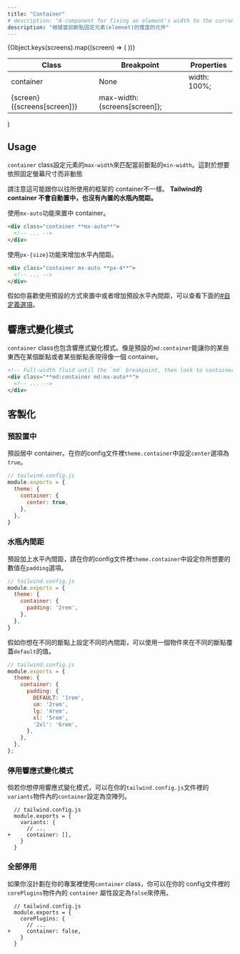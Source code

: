```yaml
---
title: "Container"
# description: "A component for fixing an element's width to the current breakpoint."
description: "根據當前斷點固定元素(elemnet)的寬度的元件"
---
```



  <table className="w-full text-left border-collapse">
    <colgroup>
      <col className="w-1/4" />
      <col className="w-1/4" />
      <col className="w-1/2" />
    </colgroup>
    <thead>
      <tr>
        <th className="z-20 sticky top-0 text-sm font-semibold text-gray-600 bg-white p-0">
          <div className="pb-2 border-b border-gray-200">Class</div>
        </th>
        <th className="z-20 sticky top-0 text-sm font-semibold text-gray-600 bg-white p-0">
          <div className="pb-2 border-b border-gray-200">Breakpoint</div>
        </th>
        <th className="z-20 sticky top-0 text-sm font-semibold text-gray-600 bg-white p-0">
          <div className="pb-2 border-b border-gray-200">Properties</div>
        </th>
      </tr>
    </thead>
    <tbody className="align-baseline">
      <tr>
        <td translate="no" rowSpan={6} className="py-2 font-mono text-xs text-violet-600 whitespace-nowrap">
          container
        </td>
        <td className="py-2 text-xs italic">
          None
        </td>
        <td translate="no" className="py-2 font-mono text-xs text-light-blue-600 whitespace-pre">
          width: 100%;
        </td>
      </tr>
      {Object.keys(screens).map((screen) => (
        <tr key={screen}>
          <td translate="no" className="py-2 border-t border-gray-200 font-mono text-xs">
            {screen} <span className="font-sans italic">({screens[screen]})</span>
          </td>
          <td translate="no" className="py-2 font-mono text-xs text-light-blue-600 whitespace-pre border-t border-gray-200">
            max-width: {screens[screen]};
          </td>
        </tr>
      ))}
    </tbody>
  </table>
)

## Usage

<!-- The `container` class sets the `max-width` of an element to match the `min-width` of the current breakpoint. This is useful if you'd prefer to design for a fixed set of screen sizes instead of trying to accommodate a fully fluid viewport. -->
`container` class設定元素的`max-width`來匹配當前斷點的`min-width`。這對於想要依照固定螢幕尺寸而非動態

<!-- Note that unlike containers you might have used in other frameworks, **Tailwind's container does not center itself automatically and does not have any built-in horizontal padding.** -->
請注意這可能跟你以往所使用的框架的 container不一樣。 **Tailwind的 container 不會自動置中，也沒有內置的水瓶內間距。**

<!-- To center a container, use the `mx-auto` utility: -->
使用`mx-auto`功能來置中 container。

```html
<div class="container **mx-auto**">
  <!-- ... -->
</div>
```

<!-- To add horizontal padding, use the `px-{size}` utilities: -->
使用`px-{size}`功能來增加水平內間距。

```html
<div class="container mx-auto **px-4**">
  <!-- ... -->
</div>
```

<!-- If you'd like to center your containers by default or include default horizontal padding, see the [customization options](#customizing) below. -->
假如你喜歡使用預設的方式來置中或者增加預設水平內間距，可以查看下面的[#自定義選項](#customizing)。

<!-- ## Responsive variants -->
## 響應式變化模式

<!-- The `container` class also includes responsive variants like `md:container` by default that allow you to make something behave like a container at only a certain breakpoint and up: -->
`container` class也包含響應式變化模式。像是預設的`md:container`能讓你的某些東西在某個斷點或者某些斷點表現得像一個 container。

```html
<!-- Full-width fluid until the `md` breakpoint, then lock to container -->
<div class="**md:container md:mx-auto**">
  <!-- ... -->
</div>
```

<!-- ## Customizing -->
## 客製化

<!-- ### Centering by default -->
### 預設置中

<!-- To center containers by default, set the `center` option to `true` in the `theme.container` section of your config file: -->
預設居中 container。在你的config文件裡`theme.container`中設定`center`選項為`true`。

```js
// tailwind.config.js
module.exports = {
  theme: {
    container: {
      center: true,
    },
  },
}
```

<!-- ### Horizontal padding -->
### 水瓶內間距

<!-- To add horizontal padding by default, specify the amount of padding you'd like using the `padding` option in the `theme.container` section of your config file: -->
預設加上水平內間距，請在你的config文件裡`theme.container`中設定你所想要的數值在`padding`選項。

```js
// tailwind.config.js
module.exports = {
  theme: {
    container: {
      padding: '2rem',
    },
  },
}
```

<!-- If you want to specify a different padding amount for each breakpoint, use an object to provide a `default` value and any breakpoint-specific overrides: -->
假如你想在不同的斷點上設定不同的內間距，可以使用一個物件來在不同的斷點覆蓋`default`的值。

```js
// tailwind.config.js
module.exports = {
  theme: {
    container: {
      padding: {
        DEFAULT: '1rem',
        sm: '2rem',
        lg: '4rem',
        xl: '5rem',
        '2xl': '6rem',
      },
    },
  },
};
```

<!-- ### Disabling responsive variants -->
### 停用響應式變化模式

<!-- If you'd like to disable the responsive variants, you can do so using by setting `container` to an empty array in the `variants` section of your `tailwind.config.js` file: -->
倘若你想停用響應式變化模式，可以在你的`tailwind.config.js`文件裡的`variants`物件內的`container`設定為空陣列。


```diff-js
  // tailwind.config.js
  module.exports = {
    variants: {
      // ...
+     container: [],
    }
  }
```

<!-- ### Disabling entirely -->
### 全部停用

<!-- If you don't plan to use the `container` class in your project, you can disable it entirely by setting the `container` property to `false` in the `corePlugins` section of your config file: -->
如果你沒計劃在你的專案裡使用`container` class，你可以在你的 config文件裡的 `corePlugins`物件內的 `container` 屬性設定為`false`來停用。

```diff-js
  // tailwind.config.js
  module.exports = {
    corePlugins: {
      // ...
+     container: false,
    }
  }
```
